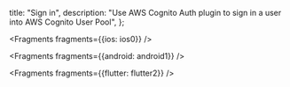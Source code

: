   title: "Sign in",
  description: "Use AWS Cognito Auth plugin to sign in a user into AWS Cognito User Pool",
};


<Fragments fragments={{ios: ios0}} />


<Fragments fragments={{android: android1}} />


<Fragments fragments={{flutter: flutter2}} />
